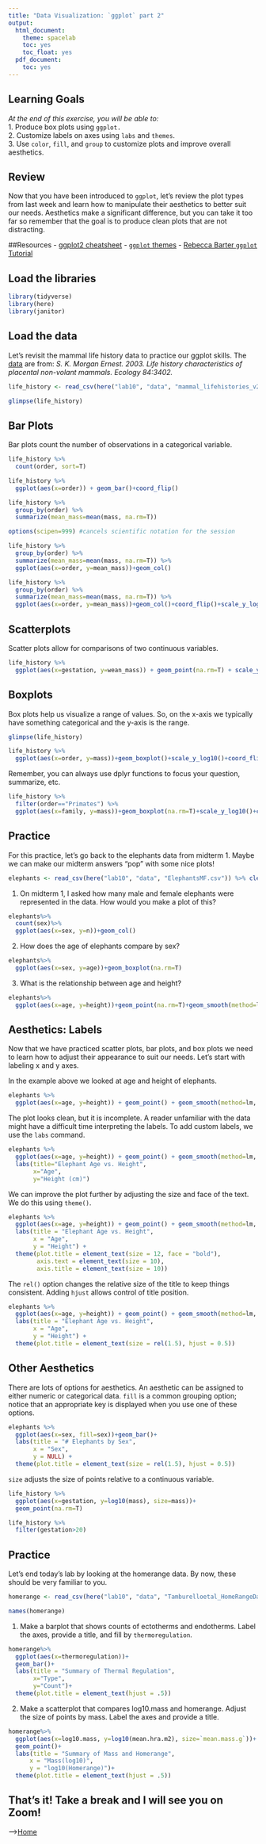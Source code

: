 ```yaml
---
title: "Data Visualization: `ggplot` part 2"
output:
  html_document:
    theme: spacelab
    toc: yes
    toc_float: yes
  pdf_document:
    toc: yes
---
```


## Learning Goals
*At the end of this exercise, you will be able to:*    
1. Produce box plots using `ggplot.`  
2. Customize labels on axes using `labs` and `themes`.  
3. Use `color`, `fill`, and `group` to customize plots and improve overall aesthetics.  

## Review
Now that you have been introduced to `ggplot`, let's review the plot types from last week and learn how to manipulate their aesthetics to better suit our needs. Aesthetics make a significant difference, but you can take it too far so remember that the goal is to produce clean plots that are not distracting.  

##Resources
- [ggplot2 cheatsheet](https://www.rstudio.com/wp-content/uploads/2015/03/ggplot2-cheatsheet.pdf)
- [`ggplot` themes](https://ggplot2.tidyverse.org/reference/ggtheme.html)
- [Rebecca Barter `ggplot` Tutorial](http://www.rebeccabarter.com/blog/2017-11-17-ggplot2_tutorial/)

## Load the libraries
```r
library(tidyverse)
library(here)
library(janitor)
```

## Load the data
Let's revisit the mammal life history data to practice our ggplot skills. The [data](http://esapubs.org/archive/ecol/E084/093/) are from: *S. K. Morgan Ernest. 2003. Life history characteristics of placental non-volant mammals. Ecology 84:3402.*
```r
life_history <- read_csv(here("lab10", "data", "mammal_lifehistories_v2.csv")) %>% na_if("-999") %>% clean_names()
```

```r
glimpse(life_history)
```

## Bar Plots
Bar plots count the number of observations in a categorical variable.
```r
life_history %>% 
  count(order, sort=T)
```

```r
life_history %>% 
  ggplot(aes(x=order)) + geom_bar()+coord_flip()
```

```r
life_history %>% 
  group_by(order) %>% 
  summarize(mean_mass=mean(mass, na.rm=T))
```

```r
options(scipen=999) #cancels scientific notation for the session
```

```r
life_history %>% 
  group_by(order) %>% 
  summarize(mean_mass=mean(mass, na.rm=T)) %>% 
  ggplot(aes(x=order, y=mean_mass))+geom_col()
```

```r
life_history %>% 
  group_by(order) %>% 
  summarize(mean_mass=mean(mass, na.rm=T)) %>% 
  ggplot(aes(x=order, y=mean_mass))+geom_col()+coord_flip()+scale_y_log10()
```

## Scatterplots
Scatter plots allow for comparisons of two continuous variables.
```r
life_history %>% 
  ggplot(aes(x=gestation, y=wean_mass)) + geom_point(na.rm=T) + scale_y_log10() + geom_smooth(method="lm")
```

## Boxplots
Box plots help us visualize a range of values. So, on the x-axis we typically have something categorical and the y-axis is the range.
```r
glimpse(life_history)
```

```r
life_history %>% 
  ggplot(aes(x=order, y=mass))+geom_boxplot()+scale_y_log10()+coord_flip()
```

Remember, you can always use dplyr functions to focus your question, summarize, etc.
```r
life_history %>% 
  filter(order=="Primates") %>% 
  ggplot(aes(x=family, y=mass))+geom_boxplot(na.rm=T)+scale_y_log10()+coord_flip()
```

## Practice  
For this practice, let's go back to the elephants data from midterm 1. Maybe we can make our midterm answers "pop" with some nice plots!
```r
elephants <- read_csv(here("lab10", "data", "ElephantsMF.csv")) %>% clean_names()
```

1. On midterm 1, I asked how many male and female elephants were represented in the data. How would you make a plot of this?
```r
elephants%>%
  count(sex)%>%
  ggplot(aes(x=sex, y=n))+geom_col()
```

2. How does the age of elephants compare by sex?
```r
elephants%>%
  ggplot(aes(x=sex, y=age))+geom_boxplot(na.rm=T)
```

3. What is the relationship between age and height?
```r
elephants%>%
  ggplot(aes(x=age, y=height))+geom_point(na.rm=T)+geom_smooth(method=lm, se=F)
```

## Aesthetics: Labels
Now that we have practiced scatter plots, bar plots, and box plots we need to learn how to adjust their appearance to suit our needs. Let's start with labeling x and y axes.  

In the example above we looked at age and height of elephants.
```r
elephants %>% 
  ggplot(aes(x=age, y=height)) + geom_point() + geom_smooth(method=lm, se=F)
```

The plot looks clean, but it is incomplete. A reader unfamiliar with the data might have a difficult time interpreting the labels. To add custom labels, we use the `labs` command.
```r
elephants %>% 
  ggplot(aes(x=age, y=height)) + geom_point() + geom_smooth(method=lm, se=F)+
  labs(title="Elephant Age vs. Height",
       x="Age",
       y="Height (cm)")
```

We can improve the plot further by adjusting the size and face of the text. We do this using `theme()`.
```r
elephants %>% 
  ggplot(aes(x=age, y=height)) + geom_point() + geom_smooth(method=lm, se=F) +
  labs(title = "Elephant Age vs. Height",
       x = "Age",
       y = "Height") +
  theme(plot.title = element_text(size = 12, face = "bold"),
        axis.text = element_text(size = 10),
        axis.title = element_text(size = 10))
```

The `rel()` option changes the relative size of the title to keep things consistent. Adding `hjust` allows control of title position.
```r
elephants %>% 
  ggplot(aes(x=age, y=height)) + geom_point() + geom_smooth(method=lm, se=F) +
  labs(title = "Elephant Age vs. Height",
       x = "Age",
       y = "Height") +
  theme(plot.title = element_text(size = rel(1.5), hjust = 0.5))
```

## Other Aesthetics
There are lots of options for aesthetics. An aesthetic can be assigned to either numeric or categorical data. `fill` is a common grouping option; notice that an appropriate key is displayed when you use one of these options.
```r
elephants %>% 
  ggplot(aes(x=sex, fill=sex))+geom_bar()+
  labs(title = "# Elephants by Sex",
       x = "Sex",
       y = NULL) +
  theme(plot.title = element_text(size = rel(1.5), hjust = 0.5))
```

`size` adjusts the size of points relative to a continuous variable.
```r
life_history %>% 
  ggplot(aes(x=gestation, y=log10(mass), size=mass))+
  geom_point(na.rm=T)
```

```r
life_history %>% 
  filter(gestation>20)
```

## Practice
Let's end today's lab by looking at the homerange data. By now, these should be very familiar to you.
```r
homerange <- read_csv(here("lab10", "data", "Tamburelloetal_HomeRangeDatabase.csv"))
```

```r
names(homerange)
```

1. Make a barplot that shows counts of ectotherms and endotherms. Label the axes, provide a title, and fill by `thermoregulation`.
```r
homerange%>%
  ggplot(aes(x=thermoregulation))+
  geom_bar()+
  labs(title = "Summary of Thermal Regulation", 
       x="Type", 
       y="Count")+
  theme(plot.title = element_text(hjust = .5))
```

2. Make a scatterplot that compares log10.mass and homerange. Adjust the size of points by mass. Label the axes and provide a title.
```r
homerange%>%
  ggplot(aes(x=log10.mass, y=log10(mean.hra.m2), size=`mean.mass.g`))+
  geom_point()+
  labs(title = "Summary of Mass and Homerange", 
      x = "Mass(log10)", 
      y = "log10(Homerange)")+ 
  theme(plot.title = element_text(hjust = .5))
```

## That's it! Take a break and I will see you on Zoom!  

-->[Home](https://jmledford3115.github.io/datascibiol/)